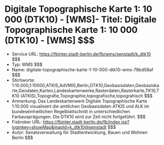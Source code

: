 # Digitale Topographische Karte 1: 10 000 (DTK10) - [WMS]- Titel: Digitale Topographische Karte 1: 10 000 (DTK10) - [WMS] $$$
- Service URL: https://fbinter.stadt-berlin.de/fb/wms/senstadt/k_dtk10 $$$
- Typ: WMS $$$
- Name: digitale-topographische-karte-1-10-000-dtk10-wms-78bd58af $$$
- Stichworte: 1:10.000,1:10000,ATKIS,AdVMIS,Berlin,DTK10,Geobasisdaten,Geobasiskarte,Geodaten,Karten,Landeskartenwerke,Rasterdaten,Rasterkarte,TK10,TK10 (ATKIS),Topografie,Topographie,topografische,topograhisch $$$
- Anmerkung: Das Landeskartenwerk Digitale Topographische Karte 1:10.000 visualisiert die amtlichen Geobasisdaten ATKIS und ALK im bundeseinheitlichen Regelblattschnitt in unterschiedlichen Farbausprägungen. Die DTK10 wird zur Zeit nicht fortgeführt. $$$
- Fisbroker URL: https://fbinter.stadt-berlin.de/fb/index.jsp?loginkey=showMap&mapId=k_dtk10@senstadt $$$
- Autor: Senatsverwaltung für Stadtentwicklung, Bauen und Wohnen Berlin $$$
